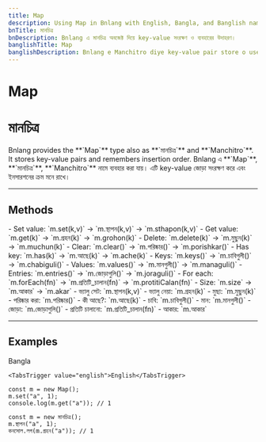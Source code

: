 ```yaml
---
title: Map
description: Using Map in Bnlang with English, Bangla, and Banglish names for storing key-value pairs.
bnTitle: মানচিত্র
bnDescription: Bnlang এ মানচিত্র অবজেক্ট দিয়ে key-value সংরক্ষণ ও ব্যবহারের উদাহরণ।
banglishTitle: Map
banglishDescription: Bnlang e Manchitro diye key-value pair store o use korar udahoron.
---
```


# <I18nEnglish>Map</I18nEnglish>
# <I18nBangla>মানচিত্র</I18nBangla>


<I18nEnglish>
Bnlang provides the **`Map`** type also as **`মানচিত্র`** and **`Manchitro`**.  
It stores key-value pairs and remembers insertion order.
</I18nEnglish>

<I18nBangla>
Bnlang এ **`Map`**, **`মানচিত্র`**, **`Manchitro`** নামে ব্যবহার করা যায়।  
এটি key-value জোড়া সংরক্ষণ করে এবং ইনসারশনের ক্রম মনে রাখে।
</I18nBangla>



---

## Methods

<I18nEnglish>
- Set value: `m.set(k,v)` → `m.স্থাপন(k,v)` → `m.sthapon(k,v)`  
- Get value: `m.get(k)` → `m.গ্রহন(k)` → `m.grohon(k)`  
- Delete: `m.delete(k)` → `m.মুছুন(k)` → `m.muchun(k)`  
- Clear: `m.clear()` → `m.পরিষ্কার()` → `m.porishkar()`  
- Has key: `m.has(k)` → `m.আছে(k)` → `m.ache(k)`  
- Keys: `m.keys()` → `m.চাবিগুলী()` → `m.chabiguli()`  
- Values: `m.values()` → `m.মানগুলী()` → `m.managuli()`  
- Entries: `m.entries()` → `m.জোড়াগুলি()` → `m.joraguli()`  
- For each: `m.forEach(fn)` → `m.প্রতিটি_চালান(fn)` → `m.protitiCalan(fn)`  
- Size: `m.size` → `m.আকার` → `m.akar`
</I18nEnglish>

<I18nBangla>
- ভ্যালু সেট: `m.স্থাপন(k,v)`  
- ভ্যালু নেয়া: `m.গ্রহন(k)`  
- মুছা: `m.মুছুন(k)`  
- পরিষ্কার করা: `m.পরিষ্কার()`  
- কী আছে?: `m.আছে(k)`  
- চাবি: `m.চাবিগুলী()`  
- মান: `m.মানগুলী()`  
- জোড়া: `m.জোড়াগুলি()`  
- প্রতিটি চালানো: `m.প্রতিটি_চালান(fn)`  
- আকার: `m.আকার`
</I18nBangla>



---

## Examples

<Tabs defaultValue="bangla" className="w-full">
  <TabsList>
    <TabsTrigger value="bangla">Bangla</TabsTrigger>
    
    <TabsTrigger value="english">English</TabsTrigger>
  </TabsList>

  <TabsContent value="english">

```bnl
const m = new Map();
m.set("a", 1);
console.log(m.get("a")); // 1
```
  </TabsContent>

  <TabsContent value="bangla">

```bnl
const m = new মানচিত্র();
m.স্থাপন("a", 1);
কনসোল.লগ(m.গ্রহন("a")); // 1
```
  </TabsContent>

  
</Tabs>
